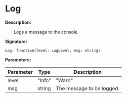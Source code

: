 # Log

**Description:**

&emsp;&emsp;Logs a message to the console.

**Signature:**
```tl
Log: function(level: LogLevel, msg: string)
```

**Parameters:**

| Parameter | Type | Description |
| --- | --- | --- |
| level | "Info" | "Warn" | "Error" | The logging level. |
| msg | string | The message to be logged. |